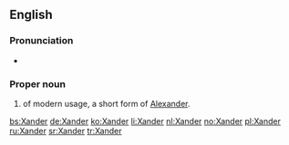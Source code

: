==English==

===Pronunciation===
* {{a|GenAm}} {{IPA|/ˈzændɚ/|lang=en}}

===Proper noun===
{{en-proper noun}}

# {{given name|male|from=Ancient Greek}} of modern usage, a short form of [[Alexander]].

[[bs:Xander]]
[[de:Xander]]
[[ko:Xander]]
[[li:Xander]]
[[nl:Xander]]
[[no:Xander]]
[[pl:Xander]]
[[ru:Xander]]
[[sr:Xander]]
[[tr:Xander]]